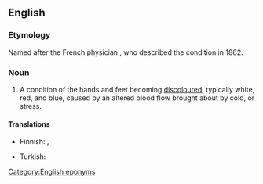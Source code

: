 ==English==
{{wikipedia}}

===Etymology===
Named after the French physician {{w|Maurice Raynaud}}, who described the condition in 1862.

===Noun===
{{en-noun|~|head=Raynaud's [[phenomenon]]|Raynaud's phenomena}}

# A condition of the hands and feet becoming [[discoloured]], typically white, red, and blue, caused by an altered blood flow brought about by cold, or stress.

====Translations====
{{trans-top|condition of hands and feet}}
* Finnish: {{t+|fi|valkosormisuus}}, {{t|fi|Raynaud'n ilmiö}}
{{trans-mid}}
* Turkish: {{t|tr|beyaz parmak hastalığı}}
{{trans-bottom}}

[[Category:English eponyms]]